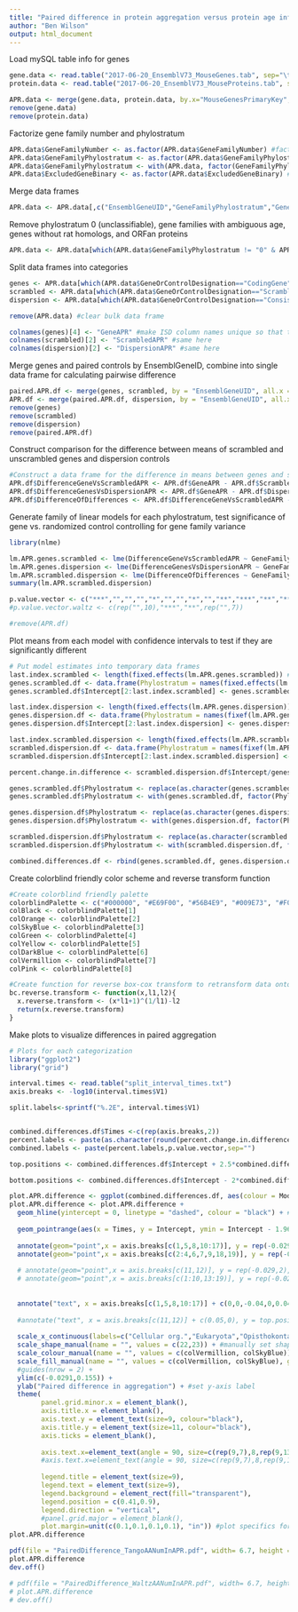 ```yaml
---
title: "Paired difference in protein aggregation versus protein age inferred from regression analysis "
author: "Ben Wilson"
output: html_document
---
```

  
Load mySQL table info for genes
```r
gene.data <- read.table("2017-06-20_EnsemblV73_MouseGenes.tab", sep="\t",header=T) 
protein.data <- read.table("2017-06-20_EnsemblV73_MouseProteins.tab", sep="\t",header=T)

APR.data <- merge(gene.data, protein.data, by.x="MouseGenesPrimaryKey", by.y="MouseGenesForeignKey")
remove(gene.data)
remove(protein.data)


```


Factorize gene family number and phylostratum
```r
APR.data$GeneFamilyNumber <- as.factor(APR.data$GeneFamilyNumber) #factorize gene family ID to prevent numeric interpretation by R
APR.data$GeneFamilyPhylostratum <- as.factor(APR.data$GeneFamilyPhylostratum) #factorize variable to ensure that it is not interpreted as numeric variable
APR.data$GeneFamilyPhylostratum <- with(APR.data, factor(GeneFamilyPhylostratum, levels = c(sort(unique(APR.data$GeneFamilyPhylostratum))))) # set levels of categorical phylostratum variable
APR.data$ExcludedGeneBinary <- as.factor(APR.data$ExcludedGeneBinary) #factorize binary category for gene families with ambiguous age


```

Merge data frames 
```r
APR.data <- APR.data[,c("EnsemblGeneUID","GeneFamilyPhylostratum","GeneFamilyNumber","EvolutionaryRateHighestOrthologRate","ExcludedGeneBinary","TangoPentamerAAInAPRsDensity","WaltzPentamerAAInAPRsDensity","HydrophobicDispersionBlock6","GeneOrControlDesignation")] #choose specific columns to merge

```

Remove phylostratum 0 (unclassifiable), gene families with ambiguous age, genes without rat homologs, and ORFan proteins
```r
APR.data <- APR.data[which(APR.data$GeneFamilyPhylostratum != "0" & APR.data$GeneFamilyPhylostratum != "20" & APR.data$ExcludedGeneBinary != "1" ),] #exclude unclassifiable genes, false-positive rich ORFans
```

Split data frames into categories
```r
genes <- APR.data[which(APR.data$GeneOrControlDesignation=="CodingGene"),c("EnsemblGeneUID","GeneFamilyPhylostratum","GeneFamilyNumber","TangoPentamerAAInAPRsDensity")] #split out genes
scrambled <- APR.data[which(APR.data$GeneOrControlDesignation=="ScrambledByAminoAcidControl"), c("EnsemblGeneUID","TangoPentamerAAInAPRsDensity")] #...scrambled controls,
dispersion <- APR.data[which(APR.data$GeneOrControlDesignation=="ConsistentHydrophobicDispersionControl"), c("EnsemblGeneUID","TangoPentamerAAInAPRsDensity")] #...and dispersion controls

remove(APR.data) #clear bulk data frame

colnames(genes)[4] <- "GeneAPR" #make ISD column names unique so that they can be merged by EnsemblGeneUID
colnames(scrambled)[2] <- "ScrambledAPR" #same here
colnames(dispersion)[2] <- "DispersionAPR" #same here

```

Merge genes and paired controls by EnsemblGeneID, combine into single data frame for calculating pairwise difference
```r
paired.APR.df <- merge(genes, scrambled, by = "EnsemblGeneUID", all.x = TRUE) #merge genes and scrambled first
APR.df <- merge(paired.APR.df, dispersion, by = "EnsemblGeneUID", all.x = TRUE) #merge the previous with dispersion controls (R merge only allows pairwise mergers)
remove(genes) 
remove(scrambled) 
remove(dispersion)
remove(paired.APR.df)
```

Construct comparison for the difference between means of scrambled and unscrambled genes and dispersion controls
```r
#Construct a data frame for the difference in means between genes and scrambled genes
APR.df$DifferenceGeneVsScrambledAPR <- APR.df$GeneAPR - APR.df$ScrambledAPR
APR.df$DifferenceGenesVsDispersionAPR <- APR.df$GeneAPR - APR.df$DispersionAPR
APR.df$DifferenceOfDifferences <- APR.df$DifferenceGeneVsScrambledAPR - APR.df$DifferenceGenesVsDispersionAPR
```

Generate family of linear models for each phylostratum, test significance of gene vs. randomized control controlling for gene family variance
```r
library(nlme)

lm.APR.genes.scrambled <- lme(DifferenceGeneVsScrambledAPR ~ GeneFamilyPhylostratum, random = ~ 1|GeneFamilyNumber, data = APR.df) #linear mixed-effects model for scrambled difference with gene families as independent sources of error
lm.APR.genes.dispersion <- lme(DifferenceGenesVsDispersionAPR ~ GeneFamilyPhylostratum, random = ~ 1|GeneFamilyNumber, data =APR.df) #linear mixed-effects model for GC difference with gene families as independent sources of error
lm.APR.scrambled.dispersion <- lme(DifferenceOfDifferences ~ GeneFamilyPhylostratum, random = ~ 1|GeneFamilyNumber, data =APR.df) #linear mixed-effects model for GC difference with gene families as independent sources of error
summary(lm.APR.scrambled.dispersion)

p.value.vector <- c("***","","","","*","","","*","","**","***","**","**","*","***","***","***","","") 
#p.value.vector.waltz <- c(rep("",10),"***","**",rep("",7))

#remove(APR.df)

```


Plot means from each model with confidence intervals to test if they are significantly different
```r
# Put model estimates into temporary data frames
last.index.scrambled <- length(fixed.effects(lm.APR.genes.scrambled)) #get number of phylostrata that have been fit
genes.scrambled.df <- data.frame(Phylostratum = names(fixed.effects(lm.APR.genes.scrambled)[1:last.index.scrambled]), Intercept = unname(fixed.effects(lm.APR.genes.scrambled)[1:last.index.scrambled]), SE = unname(summary(lm.APR.genes.scrambled)$tTable[,2][1:last.index.scrambled]), Model = "Genes relative to scrambled controls") #construct data frame to hold linear model results
genes.scrambled.df$Intercept[2:last.index.scrambled] <- genes.scrambled.df$Intercept[2:last.index.scrambled] + genes.scrambled.df$Intercept[1] #increment means by first intercept to correct for R convention of relative means

last.index.dispersion <- length(fixed.effects(lm.APR.genes.dispersion)) #same for dispersion controls...
genes.dispersion.df <- data.frame(Phylostratum = names(fixef(lm.APR.genes.dispersion)[1:last.index.dispersion]), Intercept = unname(fixef(lm.APR.genes.dispersion)[1:last.index.dispersion]), SE = unname(summary(lm.APR.genes.dispersion)$tTable[,2][1:last.index.dispersion]), Model = "Genes relative to hydrophobic clustering controls") #...
genes.dispersion.df$Intercept[2:last.index.dispersion] <- genes.dispersion.df$Intercept[2:last.index.dispersion] + genes.dispersion.df$Intercept[1] #...

last.index.scrambled.dispersion <- length(fixed.effects(lm.APR.scrambled.dispersion)) #same for dispersion controls...
scrambled.dispersion.df <- data.frame(Phylostratum = names(fixef(lm.APR.scrambled.dispersion)[1:last.index.scrambled.dispersion]), Intercept = unname(fixef(lm.APR.scrambled.dispersion)[1:last.index.scrambled.dispersion]), SE = unname(summary(lm.APR.scrambled.dispersion)$tTable[,2][1:last.index.scrambled.dispersion]), Pvalue = summary(lm.APR.scrambled.dispersion)$tTable[,5][1:last.index.scrambled.dispersion], Model = "Paired difference of differences" , Pstars = p.value.vector) #...
scrambled.dispersion.df$Intercept[2:last.index.scrambled.dispersion] <- scrambled.dispersion.df$Intercept[2:last.index.scrambled.dispersion] + scrambled.dispersion.df$Intercept[1] #...

percent.change.in.difference <- scrambled.dispersion.df$Intercept/genes.scrambled.df$Intercept * 100

genes.scrambled.df$Phylostratum <- replace(as.character(genes.scrambled.df$Phylostratum),1:last.index.scrambled,c(1:last.index.scrambled)) #replace linear model text with factorized phylostrata
genes.scrambled.df$Phylostratum <- with(genes.scrambled.df, factor(Phylostratum, levels = c(1:last.index.scrambled))) #set levels of factorized PS

genes.dispersion.df$Phylostratum <- replace(as.character(genes.dispersion.df$Phylostratum),1:last.index.dispersion,c(1:last.index.dispersion)) #same for dispersion data frame
genes.dispersion.df$Phylostratum <- with(genes.dispersion.df, factor(Phylostratum, levels = c(1:last.index.dispersion))) # set levels of factorized PS

scrambled.dispersion.df$Phylostratum <- replace(as.character(scrambled.dispersion.df$Phylostratum),1:last.index.scrambled.dispersion,c(1:last.index.scrambled.dispersion)) #same for dispersion data frame
scrambled.dispersion.df$Phylostratum <- with(scrambled.dispersion.df, factor(Phylostratum, levels = c(1:last.index.scrambled.dispersion))) # set levels of factorized PS

combined.differences.df <- rbind(genes.scrambled.df, genes.dispersion.df) #combine data frames into single result data frame

```

Create colorblind friendly color scheme and reverse transform function
```r

#Create colorblind friendly palette
colorblindPalette <- c("#000000", "#E69F00", "#56B4E9", "#009E73", "#F0E442", "#0072B2", "#D55E00", "#CC79A7")
colBlack <- colorblindPalette[1]
colOrange <- colorblindPalette[2]
colSkyBlue <- colorblindPalette[3]
colGreen <- colorblindPalette[4]
colYellow <- colorblindPalette[5]
colDarkBlue <- colorblindPalette[6]
colVermillion <- colorblindPalette[7]
colPink <- colorblindPalette[8]

#Create function for reverse box-cox transform to retransform data onto readable axis (note that this preserves relative comparison of certainty between PS but does not preserve absolute measure of SEM)
bc.reverse.transform <- function(x,l1,l2){
  x.reverse.transform <- (x*l1+1)^(1/l1)-l2
  return(x.reverse.transform)
}

```

Make plots to visualize differences in paired aggregation
```r
# Plots for each categorization
library("ggplot2")
library("grid")

interval.times <- read.table("split_interval_times.txt")
axis.breaks <- -log10(interval.times$V1)

split.labels<-sprintf("%.2E", interval.times$V1)


combined.differences.df$Times <-c(rep(axis.breaks,2))
percent.labels <- paste(as.character(round(percent.change.in.difference)),"%",sep="")
combined.labels <- paste(percent.labels,p.value.vector,sep="")

top.positions <- combined.differences.df$Intercept + 2.5*combined.differences.df$SE

bottom.positions <- combined.differences.df$Intercept - 2*combined.differences.df$SE

plot.APR.difference <- ggplot(combined.differences.df, aes(colour = Model, fill= Model, shape = Model)) #Create ggplot object
plot.APR.difference <- plot.APR.difference + 
  geom_hline(yintercept = 0, linetype = "dashed", colour = "black") + #add horizontal line for null expectation at 0
  
  geom_pointrange(aes(x = Times, y = Intercept, ymin = Intercept - 1.96*SE, ymax = Intercept + 1.96*SE), position = position_dodge(width = 0.05),size = 0.5, lwd = 0.5,  show.legend = TRUE) + #add points
  
  annotate(geom="point",x = axis.breaks[c(1,5,8,10:17)], y = rep(-0.029,11), colour = "red", alpha = 1.0,size=0.75) +
  annotate(geom="point",x = axis.breaks[c(2:4,6,7,9,18,19)], y = rep(-0.029,8), colour = "black", alpha = 1.0,size=0.75) +
  
  # annotate(geom="point",x = axis.breaks[c(11,12)], y = rep(-0.029,2), colour = "red", alpha = 1.0,size=0.75) +  #FOR WALTZ FIGURES
  # annotate(geom="point",x = axis.breaks[c(1:10,13:19)], y = rep(-0.029,17), colour = "black", alpha = 1.0,size=0.75) + 
  
  
  annotate("text", x = axis.breaks[c(1,5,8,10:17)] + c(0,0,-0.04,0,0.04,0,0,0,0,0,-0.05), y = top.positions[c(1,5,8,10:17)]+c(0.015,0.005,0.015,0.005,0.01,rep(0.005,6)), label = combined.labels[c(1,5,8,10:17)], angle = 0, hjust = 0.5, vjust = 0.75, size = 2) +
  
  #annotate("text", x = axis.breaks[c(11,12)] + c(0.05,0), y = top.positions[c(11,12)] + c(0,0.005), label = combined.labels[c(11,12)], angle = 0, hjust = 0.5, vjust = 0.75, size = 2) + #FOR WALTZ FIGURES
  
  scale_x_continuous(labels=c("Cellular org.","Eukaryota","Opisthokonta","Holozoa","Metazoa","","","","","","Vertebrata","Euteleostomi","Tetrapoda","Amniota","Mammalia","Eutheria","Boreoeutheria","\nEuarchontoglires","Rodentia"), breaks = unique(combined.differences.df$Times)) + #change x-axis names of phylostrata to taxonomic split names
  scale_shape_manual(name = "", values = c(22,23)) + #manually set shapes to hollow types
  scale_colour_manual(name = "", values = c(colVermillion, colSkyBlue)) + #manually set line colors
  scale_fill_manual(name = "", values = c(colVermillion, colSkyBlue), guide = guide_legend(ncol = 1)) +
  #guides(nrow = 2) +
  ylim(c(-0.0291,0.155)) +
  ylab("Paired difference in aggregation") + #set y-axis label
  theme(
        panel.grid.minor.x = element_blank(),
        axis.title.x = element_blank(),
        axis.text.y = element_text(size=9, colour="black"),
        axis.title.y = element_text(size=11, colour="black"),
        axis.ticks = element_blank(),
        
        axis.text.x=element_text(angle = 90, size=c(rep(9,7),8,rep(9,13)), hjust = 1, vjust = 0.5, colour=c("red","black","black","black","red","black","black","red","black","red","red","red","red","red","red","red","red","black","black")),
        #axis.text.x=element_text(angle = 90, size=c(rep(9,7),8,rep(9,13)), hjust = 1, vjust = 0.5, colour=c(rep("black",10),"red","red",rep("black",7))), #FOR WALTZ 
        
        legend.title = element_text(size=9),
        legend.text = element_text(size=9),
        legend.background = element_rect(fill="transparent"),
        legend.position = c(0.41,0.9),
        legend.direction = "vertical",
        #panel.grid.major = element_blank(),
        plot.margin=unit(c(0.1,0.1,0.1,0.1), "in")) #plot specifics for sizes, positions, orientations, etc.
plot.APR.difference

pdf(file = "PairedDifference_TangoAANumInAPR.pdf", width= 6.7, height = 4) #output plot to pdf
plot.APR.difference
dev.off()

# pdf(file = "PairedDifference_WaltzAANumInAPR.pdf", width= 6.7, height = 4) #output plot to pdf
# plot.APR.difference
# dev.off()



```
